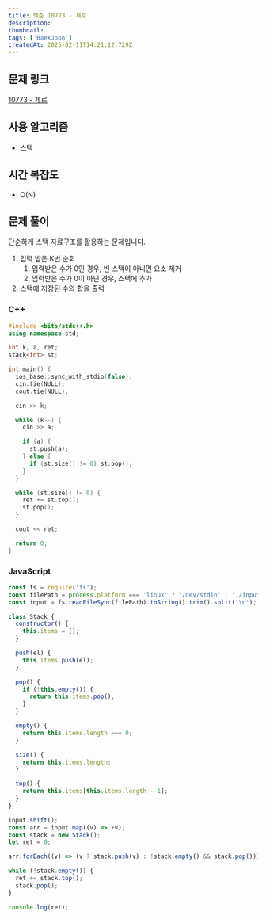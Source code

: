 ```yaml
---
title: 백준 10773 - 제로
description:
thumbnail:
tags: ['BaekJoon']
createdAt: 2025-02-11T14:21:12.729Z
---
```


## 문제 링크

[10773 - 제로](https://www.acmicpc.net/problem/10773)

## 사용 알고리즘

- 스택

## 시간 복잡도

- O(N)

## 문제 풀이

단순하게 스택 자료구조를 활용하는 문제입니다.

1. 입력 받은 K번 순회
   1. 입력받은 수가 0인 경우, 빈 스택이 아니면 요소 제거
   2. 입력받은 수가 0이 아닌 경우, 스택에 추가
2. 스택에 저장된 수의 합을 출력

### C++

```c++ title="C++"
#include <bits/stdc++.h>
using namespace std;

int k, a, ret;
stack<int> st;

int main() {
  ios_base::sync_with_stdio(false);
  cin.tie(NULL);
  cout.tie(NULL);

  cin >> k;

  while (k--) {
    cin >> a;

    if (a) {
      st.push(a);
    } else {
      if (st.size() != 0) st.pop();
    }
  }

  while (st.size() != 0) {
    ret += st.top();
    st.pop();
  }

  cout << ret;

  return 0;
}
```

### JavaScript

```js title="JavaScript"
const fs = require('fs');
const filePath = process.platform === 'linux' ? '/dev/stdin' : './input.txt';
const input = fs.readFileSync(filePath).toString().trim().split('\n');

class Stack {
  constructor() {
    this.items = [];
  }

  push(el) {
    this.items.push(el);
  }

  pop() {
    if (!this.empty()) {
      return this.items.pop();
    }
  }

  empty() {
    return this.items.length === 0;
  }

  size() {
    return this.items.length;
  }

  top() {
    return this.items[this.items.length - 1];
  }
}

input.shift();
const arr = input.map((v) => +v);
const stack = new Stack();
let ret = 0;

arr.forEach((v) => (v ? stack.push(v) : !stack.empty() && stack.pop()));

while (!stack.empty()) {
  ret += stack.top();
  stack.pop();
}

console.log(ret);
```
